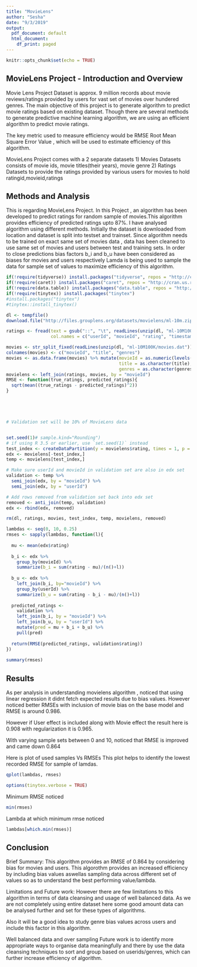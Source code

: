 ```yaml
---
title: "MovieLens"
author: "Sesha"
date: "9/3/2019"
output:
  pdf_document: default
  html_document:
    df_print: paged
---
```


```r
knitr::opts_chunk$set(echo = TRUE)
```


## MovieLens Project - Introduction and Overview

Movie Lens Project Dataset is approx. 9 million records about movie reviews/ratings provided by users for vast set of movies over hundered genres.
The main objective of this project is to generate algorithm to predict movie ratings based on existing dataset.
Though there are several methods to generate predictive machine learning algorithm, we are using an efficient algorithm to predict movie ratings.

The key metric used to measure efficiency would be RMSE Root Mean Square Error Value , which will be used to estimate efficiency of this algorithm.

MovieLens Project comes with a 2 separate datasets
1) Movies Datasets consists of movie ids, movie titles(their years), movie genre
2) Ratings Datasets to provide the ratings provided by various users for movies to hold ratingid,movieid,ratings



## Methods and Analysis

This is regarding MovieLens Project. In this Project , an algorithm has been developed to predict ratings for random sample of movies.This algorithm provides efficiency of predicted ratings upto 87%.
I have analysed algorithm using different methods.
Initially the dataset is downloaded from location and dataset is split into testset and trainset.
Since algorithm needs to be trained on exact same set of movies data , data has been cleaned to use same set of movies and users between test and training sets.
In order to close predictions bias factors b_i and b_u have been considered as biases for movies and users respectively
Lamda is being used to sample the data for sample set of values to maximize efficiency of this algorithm.


```r

if(!require(tidyverse)) install.packages("tidyverse", repos = "http://cran.us.r-project.org")
if(!require(caret)) install.packages("caret", repos = "http://cran.us.r-project.org")
if(!require(data.table)) install.packages("data.table", repos = "http://cran.us.r-project.org")
if(!require(tinytex)) install.packages("tinytex")
#install.packages("tinytex")
#tinytex::install_tinytex()

dl <- tempfile()
download.file("http://files.grouplens.org/datasets/movielens/ml-10m.zip", dl)

ratings <- fread(text = gsub("::", "\t", readLines(unzip(dl, "ml-10M100K/ratings.dat"))),
                 col.names = c("userId", "movieId", "rating", "timestamp"))

movies <- str_split_fixed(readLines(unzip(dl, "ml-10M100K/movies.dat")), "\\::", 3)
colnames(movies) <- c("movieId", "title", "genres")
movies <- as.data.frame(movies) %>% mutate(movieId = as.numeric(levels(movieId))[movieId],
                                           title = as.character(title),
                                           genres = as.character(genres))
movielens <- left_join(ratings, movies, by = "movieId")
RMSE <- function(true_ratings, predicted_ratings){
  sqrt(mean((true_ratings - predicted_ratings)^2))
}





# Validation set will be 10% of MovieLens data


set.seed(1)# sample.kind="Rounding")
# if using R 3.5 or earlier, use `set.seed(1)` instead
test_index <- createDataPartition(y = movielens$rating, times = 1, p = 0.1, list = FALSE)
edx <- movielens[-test_index,]
temp <- movielens[test_index,]

# Make sure userId and movieId in validation set are also in edx set
validation <- temp %>% 
  semi_join(edx, by = "movieId") %>%
  semi_join(edx, by = "userId")

# Add rows removed from validation set back into edx set
removed <- anti_join(temp, validation)
edx <- rbind(edx, removed)

rm(dl, ratings, movies, test_index, temp, movielens, removed)

lambdas <- seq(0, 10, 0.25)
rmses <- sapply(lambdas, function(l){
  
  mu <- mean(edx$rating)
  
  b_i <- edx %>% 
    group_by(movieId) %>%
    summarize(b_i = sum(rating - mu)/(n()+l))
  
  b_u <- edx %>% 
    left_join(b_i, by="movieId") %>%
    group_by(userId) %>%
    summarize(b_u = sum(rating - b_i - mu)/(n()+l))
  
  predicted_ratings <- 
    validation %>% 
    left_join(b_i, by = "movieId") %>%
    left_join(b_u, by = "userId") %>%
    mutate(pred = mu + b_i + b_u) %>%
    pull(pred)
  
  return(RMSE(predicted_ratings, validation$rating))
})
 
summary(rmses)
```




## Results

As per analysis in understanding movielens algorithm , noticed that using linear regression it didnt fetch expected results due to bias values. However noticed better RMSEs with inclusion of movie bias on the base model and RMSE is around 0.986.

However if User effect is included along with Movie effect the result here is 0.908 with regularization it is 0.965.

With varying sample sets between 0 and 10, noticed that RMSE is improved and came down 0.864

Here is plot of used samples Vs RMSEs
This plot helps to identify the lowest recorded RMSE for sample of lamdas.

```r
qplot(lambdas, rmses)

```

```r
options(tinytex.verbose = TRUE)
```

Minimum RMSE noticed 

```r
min(rmses)


```

Lambda at which minimum rmse noticed

```r
lambdas[which.min(rmses)]
```



## Conclusion

Brief Summary: This algorithm provides an RMSE of 0.864 by considering bias for movies and users. This algorothm provides an increased efficiency by including bias values aswellas sampling data across different set of values so as to understand the best performing value/lambda.

Limitations and Future work: However there are few limitations to this algorithm in terms of data cleansing and usage of well balanced data. As we are not completely using entire dataset here some good amount data can be analysed further and set for these types of algorithms.

Also it will  be a good idea to study genre bias values across users and include this factor in this algorithm.

Well balanced data and over sampling
Future work is to identify more appropriate ways to organise data meaningfully and there by use the data cleansing techniques to sort and group based on userids/genres, which can further increase efficiency of algorithm.


